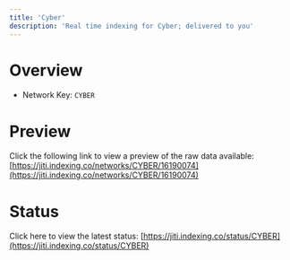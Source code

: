```yaml
---
title: 'Cyber'
description: 'Real time indexing for Cyber; delivered to you'
---
```


# Overview
- Network Key: `CYBER`

# Preview
Click the following link to view a preview of the raw data available: [https://jiti.indexing.co/networks/CYBER/16190074](https://jiti.indexing.co/networks/CYBER/16190074)

# Status
Click here to view the latest status: [https://jiti.indexing.co/status/CYBER](https://jiti.indexing.co/status/CYBER)
